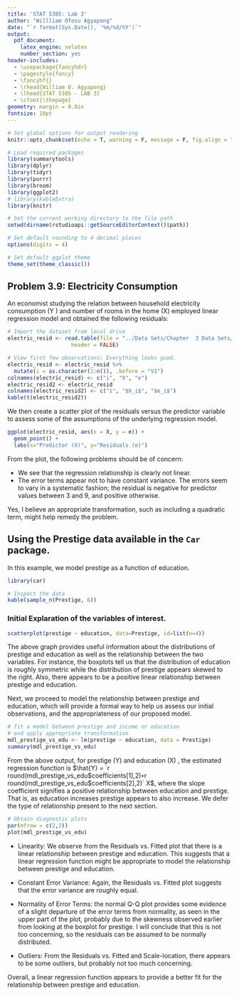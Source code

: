 ```yaml
---
title: 'STAT 5385: Lab 3'
author: "Willliam Ofosu Agyapong"
date: "`r format(Sys.Date(), '%m/%d/%Y')`"
output:
  pdf_document:
    latex_engine: xelatex
    number_section: yes
header-includes:
  - \usepackage{fancyhdr}
  - \pagestyle{fancy}
  - \fancyhf{}
  - \rhead{William O. Agyapong}
  - \lhead{STAT 5385 - LAB 3}
  - \cfoot{\thepage}
geometry: margin = 0.8in
fontsize: 10pt
---
```


```r
# Set global options for output rendering
knitr::opts_chunk$set(echo = T, warning = F, message = F, fig.align = "center")

# Load required packages
library(summarytools)
library(dplyr)
library(tidyr)
library(purrr)
library(broom)
library(ggplot2)
# library(kableExtra)
library(knitr)

# Set the current working directory to the file path
setwd(dirname(rstudioapi::getSourceEditorContext()$path)) 

# Set default rounding to 4 decimal places
options(digits = 4)

# Set default ggplot theme
theme_set(theme_classic())
```


## Problem 3.9: Electricity Consumption

An economist studying the relation between household electricity
consumption (Y ) and number of rooms in the home (X) employed linear regression model
and obtained the following residuals:

```r
# Import the dataset from local drive
electric_resid <- read.table(file = "../Data Sets/Chapter  3 Data Sets/CH03PR09.txt",
                    header = FALSE)

# View first few observations; Everything looks good.
electric_resid <- electric_resid %>% 
  mutate(i = as.character(1:n()), .before = "V1")
colnames(electric_resid) <- c("i", "X", "e")
electric_resid2 <- electric_resid
colnames(electric_resid2) <- c("i", "$X_i$", "$e_i$")
kable(t(electric_resid2))

```

We then create a scatter plot of the residuals versus the predictor variable to assess some of the assumptions of the underlying regression model.

```r
ggplot(electric_resid, aes(x = X, y = e)) +
  geom_point() +
  labs(x="Predictor (X)", y="Residuals (e)")

```


From the plot, the following problems should be of concern:

- We see that the regression relationship is clearly not linear.
- The error terms appear not to have constant variance. The errors seem to vary in a systematic fashion; the residual is negative for predictor values between 3 and 9, and positive otherwise.

Yes, I believe an appropriate transformation, such as including a quadratic term, might help remedy the problem.

## Using the Prestige data available in the `Car` package.

In this example, we model prestige as a function of education.

```r
library(car)

# Inspect the data
kable(sample_n(Prestige, 6))
```

### Initial Explaration of the variables of interest.
```r
scatterplot(prestige ~ education, data=Prestige, id=list(n=4))
```

The above graph provides useful information about the distributions of prestige and education as well as the relationship between the two variables. For instance, the boxplots tell us that the distribution of education is roughly symmetric while the distribution of prestige appears skewed to the right. Also, there appears to be a positive linear relationship between prestige and education. 

Next, we proceed to model the relationship between prestige and education, which will provide a formal way to help us assess our initial observations, and the appropriateness of our proposed model.


```r
# fit a model between prestige and income or education
# and apply appropriate transformation
mdl_prestige_vs_edu <- lm(prestige ~ education, data = Prestige)
summary(mdl_prestige_vs_edu)

```
From the above output, for prestige (Y) and education (X) , the estimated regression function is $\hat{Y} = `r round(mdl_prestige_vs_edu$coefficients[1],2)` + `r round(mdl_prestige_vs_edu$coefficients[2],2)` X$, where the slope coefficient signifies a positive relationship between education and prestige. That is, as education increases prestige appears to also increase. We defer the type of relationship present to the next section.


```r
# Obtain diagnostic plots
par(mfrow = c(2,2))
plot(mdl_prestige_vs_edu)
```

- Linearity: We observe from the Residuals vs. Fitted plot that there is a linear relationship between prestige and education. This suggests that a linear regression function might be appropriate to model the relationship between prestige and education.

- Constant Error Variance: Again, the Residuals vs. Fitted plot suggests that the error variance are roughly equal.

- Normality of Error Terms: the normal Q-Q plot provides some evidence of a slight departure of the error terms from normality, as seen in the upper part of the plot, probably due to the skewness observed earlier from looking at the boxplot for prestige. I will conclude that this is not too concerning, so the residuals can be assumed to be normally distributed.

- Outliers: From the Residuals vs. Fitted and Scale-location, there appears to be some outliers, but probably not too much concerning.

Overall, a linear regression function appears to provide a better fit for the relationship between prestige and education.



